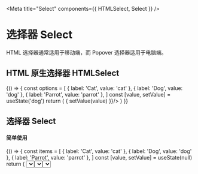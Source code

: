 
<Meta title="Select" components={{ HTMLSelect, Select }} />

# 选择器 Select

HTML 选择器通常适用于移动端，而 Popover 选择器适用于电脑端。


## HTML 原生选择器 HTMLSelect


<Preview>
  <Story name="HTMLSelect">
    {() => {
      const options = [
        { label: 'Cat', value: 'cat' },
        { label: 'Dog', value: 'dog' },
        { label: 'Parrot', value: 'parrot' },
      ]
      const [value, setValue] = useState('dog')
      return (
        <HTMLSelect options={options} value={value} onChange={(value) => { setValue(value) }}/>
      )
    }}
  </Story>
</Preview>

## 选择器 Select

#### 简单使用

<Preview>
  <Story name="Select">
    {() => {
      const items = [
        { label: 'Cat', value: 'cat' },
        { label: 'Dog', value: 'dog' },
        { label: 'Parrot', value: 'parrot' },
      ]
      const [value, setValue] = useState(null)
      return (
        <Select
          items={items}
          onItemRender={(item) => item.name}
          onItemLabel={(item) => item.name}
          placeholder={'Select animal'}
          value={value}
          onChange={(value) => { console.log(value); setValue(value) }}
        />
      )
    }}
  </Story>
</Preview>

#### 可选项分组

对下拉菜单里的可选项分组

<Preview>
  <Story name="Select with item sections">
    {() => {
      const sections = [{
        label: 'Animal',
        items: [
          { label: 'Cat', value: 'cat' },
          { label: 'Dog', value: 'dog' },
          { label: 'Parrot', value: 'parrot' },
        ],
      }, {
        label: 'Fruit',
        items: [
          { label: 'Apple', value: 'apple' },
          { label: 'Banana', value: 'banana' },
          { label: 'Lemon', value: 'lemon' },
        ]
      }]
      const [value, setValue] = useState(null)
      return (
        <Select
          sections={sections}
          placeholder={'Select animal'}
          value={value}
          onChange={(value) => { console.log(value); setValue(value) }}
        />
      )
    }}
  </Story>
</Preview>

#### 自定义模板

可以自定义选项内容

<Preview>
  <Story name="Select with filter">
    {() => {
      const data = [
        { name: 'Cat', id: 'cat' },
        { name: 'Dog', id: 'dog' },
        { name: 'Parrot', id: 'parrot' },
      ]
      const items = data.map((i) => {
        return {
          label: i.name,
          value: i.id,
          content: (
            <div className="flex flex-row justify-between">
              <div>{i.name}</div>
              <div className="font-bold">{i.id.toUpperCase()}</div>
            </div>
          )
        }
      })
      const [value, setValue] = useState(null)
      return (
        <Select
          items={items}
          placeholder={'Select animal'}
          value={value}
          onChange={(value) => { console.log(value); setValue(value) }}
        />
      )
    }}
  </Story>
</Preview>


### Props

<Props components={{ HTMLSelect, Select }} />